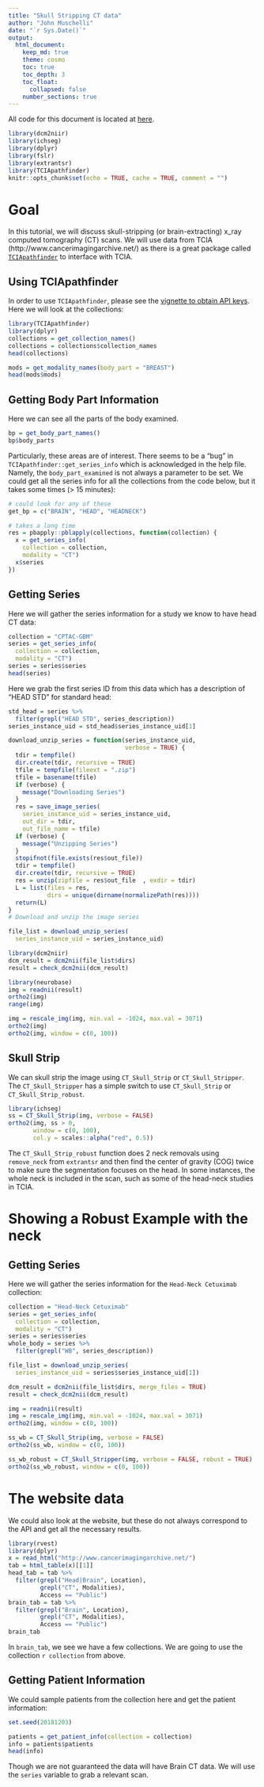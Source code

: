 ```yaml
---
title: "Skull Stripping CT data"
author: "John Muschelli"
date: "`r Sys.Date()`"
output: 
  html_document:
    keep_md: true
    theme: cosmo
    toc: true
    toc_depth: 3
    toc_float:
      collapsed: false
    number_sections: true      
---
```



All code for this document is located at [here](https://raw.githubusercontent.com/muschellij2/neuroc/master/ss_ct/index.R).


```r
library(dcm2niir)
library(ichseg)
library(dplyr)
library(fslr)
library(extrantsr)
library(TCIApathfinder)
knitr::opts_chunk$set(echo = TRUE, cache = TRUE, comment = "")
```


# Goal
In this tutorial, we will discuss skull-stripping (or brain-extracting) x_ray computed tomography (CT) scans.  We will use data from TCIA (http://www.cancerimagingarchive.net/) as there is a great package called [`TCIApathfinder`](https://CRAN.R-project.org/package=TCIApathfinder) to interface with TCIA.

## Using TCIApathfinder

In order to use `TCIApathfinder`, please see the [vignette to obtain API keys](https://cran.r-project.org/web/packages/TCIApathfinder/vignettes/introduction.html).  Here we will look at the collections:

```r
library(TCIApathfinder)
library(dplyr)
collections = get_collection_names()
collections = collections$collection_names
head(collections)

mods = get_modality_names(body_part = "BREAST")
head(mods$mods)

```

## Getting Body Part Information
Here we can see all the parts of the body examined.

```r
bp = get_body_part_names()
bp$body_parts
```

Particularly, these areas are of interest.  There seems to be a "bug" in `TCIApathfinder::get_series_info` which is acknowledged in the help file.  Namely, the `body_part_examined` is not always a parameter to be set.  We could get all the series info for all the collections from the code below, but it takes some times (> 15 minutes):
```r
# could look for any of these
get_bp = c("BRAIN", "HEAD", "HEADNECK")

# takes a long time
res = pbapply::pblapply(collections, function(collection) {
  x = get_series_info(
    collection = collection, 
    modality = "CT")
  x$series
})
```

## Getting Series

Here we will gather the series information for a study we know to have head CT data:

```r
collection = "CPTAC-GBM"
series = get_series_info(
  collection = collection, 
  modality = "CT")
series = series$series
head(series)
```

Here we grab the first series ID from this data which has a description of "HEAD STD" for standard head:

```r
std_head = series %>% 
  filter(grepl("HEAD STD", series_description))
series_instance_uid = std_head$series_instance_uid[1]

download_unzip_series = function(series_instance_uid,
                                 verbose = TRUE) {
  tdir = tempfile()
  dir.create(tdir, recursive = TRUE)
  tfile = tempfile(fileext = ".zip")
  tfile = basename(tfile)
  if (verbose) {
    message("Downloading Series")
  }
  res = save_image_series(
    series_instance_uid = series_instance_uid, 
    out_dir = tdir, 
    out_file_name = tfile)
  if (verbose) {
    message("Unzipping Series")
  }  
  stopifnot(file.exists(res$out_file))
  tdir = tempfile()
  dir.create(tdir, recursive = TRUE)
  res = unzip(zipfile = res$out_file  , exdir = tdir)
  L = list(files = res,
           dirs = unique(dirname(normalizePath(res))))
  return(L)
}
# Download and unzip the image series

file_list = download_unzip_series(
  series_instance_uid = series_instance_uid)
```

```r
library(dcm2niir)
dcm_result = dcm2nii(file_list$dirs)
result = check_dcm2nii(dcm_result)
```

```r
library(neurobase)
img = readnii(result)
ortho2(img)
range(img)
```

```r
img = rescale_img(img, min.val = -1024, max.val = 3071)
ortho2(img)
ortho2(img, window = c(0, 100))
```


## Skull Strip

We can skull strip the image using `CT_Skull_Strip` or `CT_Skull_Stripper`.  The `CT_Skull_Stripper` has a simple switch to use `CT_Skull_Strip` or `CT_Skull_Strip_robust`.  
```r
library(ichseg)
ss = CT_Skull_Strip(img, verbose = FALSE)
ortho2(img, ss > 0, 
       window = c(0, 100),
       col.y = scales::alpha("red", 0.5))
```

The `CT_Skull_Strip_robust` function does 2 neck removals using `remove_neck` from `extrantsr` and then find the center of gravity (COG) twice to make sure the segmentation focuses on the head.  In some instances, the whole neck is included in the scan, such as some of the head-neck studies in TCIA.


# Showing a Robust Example with the neck

## Getting Series

Here we will gather the series information for the `Head-Neck Cetuximab` collection:

```r
collection = "Head-Neck Cetuximab"
series = get_series_info(
  collection = collection, 
  modality = "CT")
series = series$series
whole_body = series %>% 
  filter(grepl("WB", series_description))
```


```r
file_list = download_unzip_series(
  series_instance_uid = series$series_instance_uid[1])
```

```r
dcm_result = dcm2nii(file_list$dirs, merge_files = TRUE)
result = check_dcm2nii(dcm_result)
```

```r
img = readnii(result)
img = rescale_img(img, min.val = -1024, max.val = 3071)
ortho2(img, window = c(0, 100))
```

```r
ss_wb = CT_Skull_Strip(img, verbose = FALSE)
ortho2(ss_wb, window = c(0, 100))
```

```r
ss_wb_robust = CT_Skull_Stripper(img, verbose = FALSE, robust = TRUE)
ortho2(ss_wb_robust, window = c(0, 100))
```


# The website data
We could also look at the website, but these do not always correspond to the API and get all the necessary results.

```r
library(rvest)
library(dplyr)
x = read_html("http://www.cancerimagingarchive.net/")
tab = html_table(x)[[1]]
head_tab = tab %>% 
  filter(grepl("Head|Brain", Location),
         grepl("CT", Modalities), 
         Access == "Public")
brain_tab = tab %>% 
  filter(grepl("Brain", Location),
         grepl("CT", Modalities), 
         Access == "Public")
brain_tab
```

In `brain_tab`, we see we have a few collections.  We are going to use the collection `r collection` from above.

## Getting Patient Information

We could sample patients from the collection here and get the patient information:

```r
set.seed(20181203)

patients = get_patient_info(collection = collection)
info = patients$patients
head(info)
```

Though we are not guaranteed the data will have Brain CT data.  We will use the `series` variable to grab a relevant scan.

